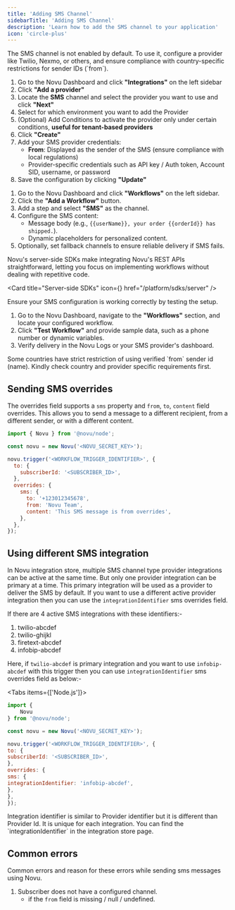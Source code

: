 ```yaml
---
title: 'Adding SMS Channel'
sidebarTitle: 'Adding SMS Channel'
description: 'Learn how to add the SMS channel to your application'
icon: 'circle-plus'
---
```



<Steps>
<Step title="Enable SMS channel in Novu Dashboard">

<Callout type="info">
  The SMS channel is not enabled by default. To use it, configure a provider like Twilio, Nexmo, or
  others, and ensure compliance with country-specific restrictions for sender IDs (`from`).
</Callout>

1. Go to the Novu Dashboard and click **"Integrations"** on the left sidebar
2. Click **"Add a provider"**
3. Locate the **SMS** channel and select the provider you want to use and click **"Next"**
4. Select for which environment you want to add the Provider
5. (Optional) Add Conditions to activate the provider only under certain conditions, **useful for tenant-based providers**
6. Click **"Create"**
7. Add your SMS provider credentials:
   - **From**: Displayed as the sender of the SMS (ensure compliance with local regulations)
   - Provider-specific credentials such as API key / Auth token, Account SID, username, or password
8. Save the configuration by clicking **"Update"**

</Step>

<Step title="Setup workflow with SMS channel in Novu Dashboard">
    
1. Go to the Novu Dashboard and click **"Workflows"** on the left sidebar.
2. Click the **"Add a Workflow"** button.
3. Add a step and select **"SMS"** as the channel.
4. Configure the SMS content:
    - Message body (e.g., `{{userName}}, your order {{orderId}} has shipped.`).
    - Dynamic placeholders for personalized content.
5. Optionally, set fallback channels to ensure reliable delivery if SMS fails.

</Step>

<Step title="Add a workflow trigger to your backend">
Novu's server-side SDKs make integrating Novu's REST APIs straightforward, letting you focus on implementing workflows without dealing with repetitive code.

<Card title="Server-side SDKs" icon={<CodeIcon />} href="/platform/sdks/server" />
</Step>

<Step title="Test and verify SMS channel">
Ensure your SMS configuration is working correctly by testing the setup.

1. Go to the Novu Dashboard, navigate to the **"Workflows"** section, and locate your configured workflow.
2. Click **"Test Workflow"** and provide sample data, such as a phone number or dynamic variables.
3. Verify delivery in the Novu Logs or your SMS provider's dashboard.

</Step>
</Steps>

<Callout type="info">
  Some countries have strict restriction of using verified `from` sender id (name). Kindly check
  country and provider specific requirements first.
</Callout>

## Sending SMS overrides

The overrides field supports a `sms` property and `from`, `to`, `content` field overrides. This allows you to send a message to a different recipient, from a different sender, or with a different content.

```javascript
import { Novu } from '@novu/node';

const novu = new Novu('<NOVU_SECRET_KEY>');

novu.trigger('<WORKFLOW_TRIGGER_IDENTIFIER>', {
  to: {
    subscriberId: '<SUBSCRIBER_ID>',
  },
  overrides: {
    sms: {
      to: '+123012345678',
      from: 'Novu Team',
      content: 'This SMS message is from overrides',
    },
  },
});
```

## Using different SMS integration

In Novu integration store, multiple SMS channel type provider integrations can be active at the same time. But only one provider integration can be primary at a time. This primary integration will be used as a provider to deliver the SMS by default. If you want to use a different active provider integration then you can use the `integrationIdentifier` sms overrides field.

If there are 4 active SMS integrations with these identifiers:-

1. twilio-abcdef
2. twilio-ghijkl
3. firetext-abcdef
4. infobip-abcdef

Here, if `twilio-abcdef` is primary integration and you want to use `infobip-abcdef` with this trigger then you can use `integrationIdentifier` sms overrides field as below:-

<Tabs items={['Node.js']}>
<Tab value="Node.js">
```javascript
import {
    Novu
} from '@novu/node';

const novu = new Novu('<NOVU_SECRET_KEY>');

novu.trigger('<WORKFLOW_TRIGGER_IDENTIFIER>', {
to: {
subscriberId: '<SUBSCRIBER_ID>',
},
overrides: {
sms: {
integrationIdentifier: 'infobip-abcdef',
},
},
});

```
</Tab>
</Tabs>

<Callout type="info">
Integration identifier is similar to Provider identifier but it is different than Provider Id. It is unique for each integration. You can find the `integrationIdentifier` in the integration store page.
</Callout>

## Common errors

Common errors and reason for these errors while sending sms messages using Novu.

1. Subscriber does not have a configured channel.
    - if the `from` field is missing / null / undefined.

```
